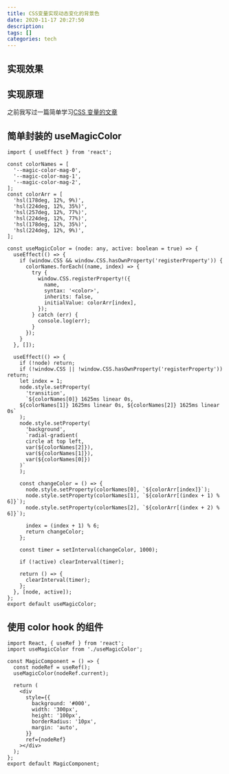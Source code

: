 ```yaml
---
title: CSS变量实现动态变化的背景色
date: 2020-11-17 20:27:50
description:
tags: []
categories: tech
---
```


## 实现效果


<MagicComponent />

## 实现原理

之前我写过一篇简单学习[CSS 变量的文章](https://blog.foolishrobot.xyz/CSS%E5%87%BD%E6%95%B0)

## 简单封装的 useMagicColor

```tsx
import { useEffect } from 'react';

const colorNames = [
  '--magic-color-mag-0',
  '--magic-color-mag-1',
  '--magic-color-mag-2',
];
const colorArr = [
  'hsl(178deg, 12%, 9%)',
  'hsl(224deg, 12%, 35%)',
  'hsl(257deg, 12%, 77%)',
  'hsl(224deg, 12%, 77%)',
  'hsl(178deg, 12%, 35%)',
  'hsl(224deg, 12%, 9%)',
];

const useMagicColor = (node: any, active: boolean = true) => {
  useEffect(() => {
    if (window.CSS && window.CSS.hasOwnProperty('registerProperty')) {
      colorNames.forEach((name, index) => {
        try {
          window.CSS.registerProperty!({
            name,
            syntax: '<color>',
            inherits: false,
            initialValue: colorArr[index],
          });
        } catch (err) {
          console.log(err);
        }
      });
    }
  }, []);

  useEffect(() => {
    if (!node) return;
    if (!window.CSS || !window.CSS.hasOwnProperty('registerProperty')) return;
    let index = 1;
    node.style.setProperty(
      'transition',
      `${colorNames[0]} 1625ms linear 0s,
    ${colorNames[1]} 1625ms linear 0s, ${colorNames[2]} 1625ms linear 0s`
    );
    node.style.setProperty(
      'background',
      `radial-gradient(
      circle at top left,
      var(${colorNames[2]}),
      var(${colorNames[1]}),
      var(${colorNames[0]})
    )`
    );

    const changeColor = () => {
      node.style.setProperty(colorNames[0], `${colorArr[index]}`);
      node.style.setProperty(colorNames[1], `${colorArr[(index + 1) % 6]}`);
      node.style.setProperty(colorNames[2], `${colorArr[(index + 2) % 6]}`);

      index = (index + 1) % 6;
      return changeColor;
    };

    const timer = setInterval(changeColor, 1000);

    if (!active) clearInterval(timer);

    return () => {
      clearInterval(timer);
    };
  }, [node, active]);
};
export default useMagicColor;
```

## 使用 color hook 的组件

```tsx
import React, { useRef } from 'react';
import useMagicColor from './useMagicColor';

const MagicComponent = () => {
  const nodeRef = useRef();
  useMagicColor(nodeRef.current);

  return (
    <div
      style={{
        background: '#000',
        width: '300px',
        height: '100px',
        borderRadius: '10px',
        margin: 'auto',
      }}
      ref={nodeRef}
    ></div>
  );
};
export default MagicComponent;
```
